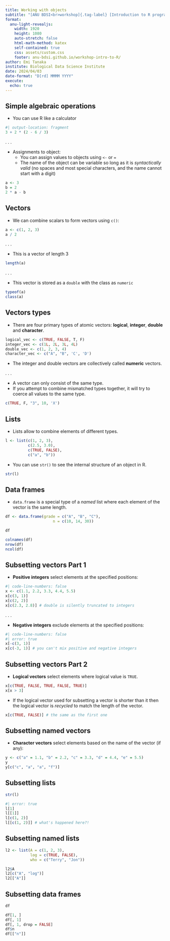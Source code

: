 ```yaml
---
title: Working with objects 
subtitle: "[ANU BDSI<br>workshop]{.tag-label} [Introduction to R programming]{.tag-workshop}"
format:
  anu-light-revealjs:
    width: 1920
    height: 1080
    auto-stretch: false
    html-math-method: katex
    self-contained: true
    css: assets/custom.css
    footer: anu-bdsi.github.io/workshop-intro-to-R/
author: Emi Tanaka
institute: Biological Data Science Institute
date: 2024/04/03
date-format: "D[rd] MMMM YYYY"
execute:
  echo: true
---
```


## Simple algebraic operations

- You can use R like a calculator

```r
#| output-location: fragment
3 + 2 * (2 - 6 / 3) 
```

. . . 

- Assignments to object:
  - You can assign values to objects using `<-` or `=`
  - The name of the object can be variable so long as it is _syntactically valid_ (no spaces and most special characters, and the name cannot start with a digit)

```r
a <- 3
b = 2
2 * a - b 
```

## Vectors

- We can combine scalars to form vectors using `c()`:

```r
a <- c(1, 2, 3)
a / 2
```

. . . 

- This is a vector of length 3 

```r
length(a)
```

. . . 

- This vector is stored as a `double` with the class as `numeric`

```r
typeof(a)
class(a)
```

## Vectors types

- There are four primary types of atomic vectors: **logical**, **integer**, **double** and **character**.



```r
logical_vec <- c(TRUE, FALSE, T, F)
integer_vec <- c(1L, 2L, 3L, 4L)
double_vec <- c(1, 2, 3, 4)
character_vec <- c("A", "B", 'C', 'D')
```
- The integer and double vectors are collectively called **numeric** vectors.

. . . 

- A vector can only consist of the same type.
- If you attempt to combine mismatched types together, it will try to coerce all values to the same type.

```r
c(TRUE, F, "3", 10, 'X')
```

## Lists 

- Lists allow to combine elements of different types.
```r
l <- list(c(1, 2, 3), 
          c(2.5, 3.0),
          c(TRUE, FALSE),
          c("a", "b"))
```

- You can use `str()` to see the internal structure of an object in R.

```r
str(l)
```

## Data frames

- `data.frame` is a special type of a _named_ list where each element of the vector is the same length.

```r
df <- data.frame(grade = c("A", "B", "C"),
                     n = c(10, 14, 30))

df
```

```r
colnames(df)
nrow(df)
ncol(df)
```

## Subsetting vectors [Part 1]{.f3}

- **Positive integers** select elements at the specified positions:

```r
#| code-line-numbers: false
x <- c(1.1, 2.2, 3.3, 4.4, 5.5)
x[c(3, 1)]
x[c(2, 2)]
x[c(2.3, 2.8)] # double is silently truncated to integers
```
. . . 

- **Negative integers** exclude elements at the specified positions:

```r
#| code-line-numbers: false
#| error: true
x[-c(3, 1)]
x[c(-3, 1)] # you can't mix positive and negative integers
```

## Subsetting vectors [Part 2]{.f3}

- **Logical vectors** select elements where logical value is `TRUE`.

```r
x[c(TRUE, FALSE, TRUE, FALSE, TRUE)]
x[x > 3]
```

- If the logical vector used for subsetting a vector is shorter than it then the logical vector is _recycled_ to match the length of the vector.

```r
x[c(TRUE, FALSE)] # the same as the first one
```

## Subsetting named vectors 

- **Character vectors** select elements based on the name of the vector (if any):

```r
y <- c("a" = 1.1, "b" = 2.2, "c" = 3.3, "d" = 4.4, "e" = 5.5)
y
y[c("c", "a", "a", "f")]
```

## Subsetting lists

::: flex

::: {.w-50}

```r
str(l)
```


:::

::: {.w-50 .pl3}

```r
#| error: true
l[1]
l[[1]]
l[c(1, 2)]
l[[c(1, 2)]] # what's happened here?!
```

:::

:::




## Subsetting named lists


```r
l2 <- list(A = c(1, 2, 3),
           log = c(TRUE, FALSE),
           who = c("Terry", "Jon"))

l2$A
l2[c("A", "log")]
l2[["A"]]
```


## Subsetting data frames

::: flex

::: {.w-20}

```r
df
```


:::

::: {.w-80 .pl3}


```r
df[1, ]
df[, 1]
df[, 1, drop = FALSE]
df$n
df[["n"]]
```


:::

:::
